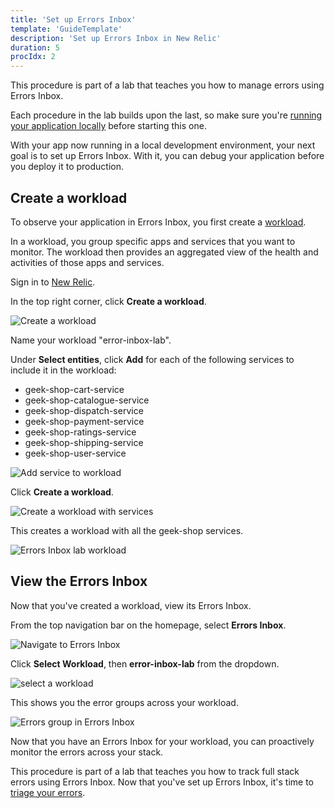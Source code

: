 ```yaml
---
title: 'Set up Errors Inbox'
template: 'GuideTemplate'
description: 'Set up Errors Inbox in New Relic'
duration: 5
procIdx: 2
---
```


<Callout variant="course" title="lab">

This procedure is part of a lab that teaches you how to manage errors using Errors Inbox.

Each procedure in the lab builds upon the last, so make sure you're [running your application locally](/automate-workflows/error-inbox/spin-up-geek-movie) before starting this one.

</Callout>

With your app now running in a local development environment, your next goal is to set up Errors Inbox. With it, you can debug your application before you deploy it to production.

## Create a workload

To observe your application in Errors Inbox, you first create a [workload](https://docs.newrelic.com/docs/new-relic-one/use-new-relic-one/workloads/workloads-isolate-resolve-incidents-faster/).

In a workload, you group specific apps and services that you want to monitor. The workload then provides an aggregated view of the health and activities of those apps and services.

<Steps>

<Step>

Sign in to [New Relic](https://one.newrelic.com).

</Step>

<Step>

In the top right corner, click **Create a workload**.

![Create a workload](../../../images/error-inbox/create-a-workload.png)

</Step>

<Step>

Name your workload "error-inbox-lab".

</Step>

<Step>

Under **Select entities**, click **Add** for each of the following services to include it in the workload:

- geek-shop-cart-service
- geek-shop-catalogue-service
- geek-shop-dispatch-service
- geek-shop-payment-service
- geek-shop-ratings-service
- geek-shop-shipping-service
- geek-shop-user-service

![Add service to workload](../../../images/error-inbox/add-service-to-workload.png)

</Step>

<Step>

Click **Create a workload**.

![Create a workload with services](../../../images/error-inbox/create-a-service-workload.png)

This creates a workload with all the geek-shop services.

![Errors Inbox lab workload](../../../images/error-inbox/workload-ui.png)

</Step>

</Steps>

## View the Errors Inbox

Now that you've created a workload, view its Errors Inbox.

<Steps>

<Step>

From the top navigation bar on the homepage, select **Errors Inbox**.

![Navigate to Errors Inbox](../../../images/error-inbox/errors-inbox-ui.png)

</Step>

<Step>

Click **Select Workload**, then **error-inbox-lab** from the dropdown.

![select a workload](../../../images/error-inbox/select-workload.png)

This shows you the error groups across your workload.

![Errors group in Errors Inbox](../../../images/error-inbox/error-groups-in-errors-inbox.png)

</Step>

</Steps>

Now that you have an Errors Inbox for your workload, you can proactively monitor the errors across your stack.

<Callout variant="course" title="lab">

This procedure is part of a lab that teaches you how to track full stack errors using Errors Inbox. Now that you've set up Errors Inbox, it's time to [triage your errors](/automate-workflows/error-inbox/triage-errors).

</Callout>